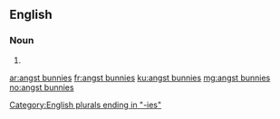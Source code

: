 ==English==

===Noun===
{{head|en|noun plural form|head=[[angst]] [[bunnies]]}}

# {{plural of|angst bunny|lang=en}}

[[Category:English plurals ending in "-ies"]]

[[ar:angst bunnies]]
[[fr:angst bunnies]]
[[ku:angst bunnies]]
[[mg:angst bunnies]]
[[no:angst bunnies]]